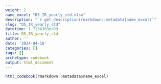 ```yaml
---
weight: 2
name_excel: "D5_IR_yearly_std.xlsx"
description: "`r get_description(rmarkdown::metadata$name_excel)`"
slug: "D5_IR_yearly_std"
datetime: 1.7134383e+09
title: D5_IR_yearly_std
author: ''
date: '2024-04-18'
categories: []
tags: []
archetype: codebook
output: html_document
---
```


```r
html_codebook(rmarkdown::metadata$name_excel)
```

